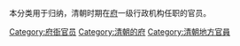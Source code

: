 本分类用于归纳，清朝时期在[[府_(行政区划)|府]]一级行政机构任职的官员。

[[Category:府衙官员|Category:府衙官员]]
[[Category:清朝的府|Category:清朝的府]]
[[Category:清朝地方官員|Category:清朝地方官員]]